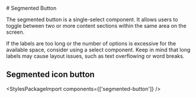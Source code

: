 
<Meta of={SegmentedButtonStories} />

<div className="docs-title">
  # Segmented Button

  <nav>
    <link-design of={JSON.stringify(SegmentedButtonStories)}></link-design>
  </nav>
</div>

The segmented button is a single-select component. 
It allows users to toggle between two or more content sections within the same area on the screen.

<div role="alert" class="alert alert-info">
  <p>
    If the labels are too long or the number of options is excessive for the available space,
    consider using a select component. Keep in mind that long labels may cause layout issues,
    such as text overflowing or word breaks.
  </p>
</div>

<Canvas of={SegmentedButtonStories.TextExample} sourceState="shown" />
<Controls of={SegmentedButtonStories.TextExample} />

## Segmented icon button

<Canvas of={SegmentedButtonStories.IconExample} />
<Controls of={SegmentedButtonStories.IconExample} />

<StylesPackageImport components={['segmented-button']} />
